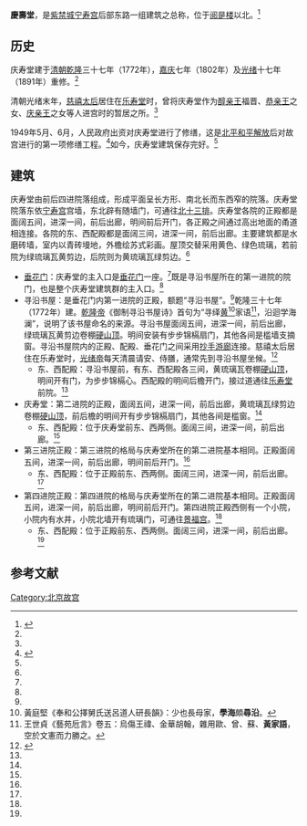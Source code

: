'''慶壽堂'''，是[[紫禁城|紫禁城]][[宁寿宫|宁寿宫]]后部东路一组建筑之总称，位于[[畅音阁|阅是楼]]以北。<ref name=qingshoutang>{{Cite web |url=http://www.dpm.org.cn/www_oldweb/China/phoweb/BuildingPage/8/B3929.htm |title=庆寿堂，故宫博物院，于2013-10-19查阅 |access-date=2013-10-20 |archive-date=2013-10-21 |archive-url=https://web.archive.org/web/20131021074716/http://www.dpm.org.cn/www_oldweb/China/phoweb/BuildingPage/8/B3929.htm |dead-url=no }}</ref>

==历史==
庆寿堂建于[[清朝|清朝]][[乾隆|乾隆]]三十七年（1772年），[[嘉庆|嘉庆]]七年（1802年）及[[光绪|光绪]]十七年（1891年）重修。<ref name=qingshoutang/>

清朝光绪末年，[[慈禧太后|慈禧太后]]居住在[[宁寿宫|乐寿堂]]时，曾将庆寿堂作为[[醇亲王|醇亲王]]福晋、[[恭亲王|恭亲王]]之女、[[庆亲王|庆亲王]]之女等人进宫时的暂居之所。<ref name=qingshoutang/>

1949年5月、6月，人民政府出资对庆寿堂进行了修缮，这是[[北平和平解放|北平和平解放]]后对故宫进行的第一项修缮工程。<ref>{{Cite web |url=http://news.xinhuanet.com/book/2007-01/22/content_5637456.htm |title=“文革”中谁保护了故宫？ ，新华网，2007年01月22日 |accessdate=2013年10月20日 |archive-date=2016年10月16日 |archive-url=https://web.archive.org/web/20161016112742/http://news.xinhuanet.com/book/2007-01/22/content_5637456.htm |dead-url=no }}</ref>如今，庆寿堂建筑保存完好。<ref name=qingshoutang/>

==建筑==
庆寿堂由前后四进院落组成，形成平面呈长方形、南北长而东西窄的院落。庆寿堂院落东依[[宁寿宫|宁寿宫]]宫墙，东北辟有随墙门，可通往[[北十三排|北十三排]]。庆寿堂各院的正殿都是面阔五间，进深一间，前后出廊，明间前后开门，各正殿之间通过高出地面的甬道相连接。各院的东、西配殿都是面阔三间，进深一间，前后出廊。主要建筑都是水磨砖墙，室内以青砖墁地，外檐绘苏式彩画。屋顶交替采用黄色、绿色琉璃，若前院为绿琉璃瓦黄剪边，后院则为黄琉璃瓦绿剪边。<ref name=qingshoutang/>
*[[垂花门|垂花门]]：庆寿堂的主入口是[[垂花门|垂花门]]一座。<ref name=qingshoutang/>既是寻沿书屋所在的第一进院的院门，也是整个庆寿堂建筑群的主入口。<ref name=xunyan/>
*寻沿书屋：是垂花门内第一进院的正殿，额题“寻沿书屋”。<ref name=qingshoutang/>乾隆三十七年（1772年）建。[[乾隆帝|乾隆帝]]《御制寻沿书屋诗》首句为“寻绎[[黃庭堅|黄]]<ref>黃庭堅《奉和公擇舅氏送呂道人研長韻》：少也長母家，'''學海'''頗'''尋沿'''。</ref>家语<ref>王世貞《藝苑卮言》卷五：烏傷王禕、金華胡翰，雜用歐、曾、蘇、'''黃家語'''，空於文憲而力勝之。</ref>，沿迴学海澜”，说明了该书屋命名的来源。寻沿书屋面阔五间，进深一间，前后出廊，绿琉璃瓦黄剪边卷棚[[硬山顶|硬山顶]]。明间安装有步步锦槅扇门，其他各间是槛墙支摘窗。寻沿书屋院内的正殿、配殿、垂花门之间采用[[抄手游廊|抄手游廊]]连接。慈禧太后居住在乐寿堂时，[[光绪帝|光绪帝]]每天清晨请安、侍膳，通常先到寻沿书屋坐候。<ref name=xunyan>{{Cite web |url=http://www.dpm.org.cn/www_oldweb/China/phoweb/BuildingPage/7/B3261.htm |title=寻沿书屋，故宫博物院，于2013-10-19查阅 |access-date=2013-10-20 |archive-date=2013-10-21 |archive-url=https://web.archive.org/web/20131021074718/http://www.dpm.org.cn/www_oldweb/China/phoweb/BuildingPage/7/B3261.htm |dead-url=no }}</ref>
**东、西配殿：寻沿书屋前，有东、西配殿各三间，黄琉璃瓦卷棚[[硬山顶|硬山顶]]，明间开有门，为步步锦槅心。西配殿的明间后檐开门，接过道通往[[宁寿宫|乐寿堂]]前院。<ref name=xunyan/>
*庆寿堂：第二进院的正殿，面阔五间，进深一间，前后出廊，黄琉璃瓦绿剪边卷棚[[硬山顶|硬山顶]]，前后檐的明间开有步步锦槅扇门，其他各间是槛窗。<ref name=qingshoutang/>
**东、西配殿：位于庆寿堂前东、西两侧。面阔三间，进深一间，前后出廊。<ref name=qingshoutang/>
*第三进院正殿：第三进院的格局与庆寿堂所在的第二进院基本相同。正殿面阔五间，进深一间，前后出廊，明间前后开门。<ref name=qingshoutang/>
**东、西配殿：位于正殿前东、西两侧。面阔三间，进深一间，前后出廊。<ref name=qingshoutang/>
*第四进院正殿：第四进院的格局与庆寿堂所在的第二进院基本相同。正殿面阔五间，进深一间，前后出廊，明间前后开门。第四进院正殿西侧有一个小院，小院内有水井，小院北墙开有琉璃门，可通往[[景福宮_(北京故宮)|景福宫]]。<ref name=qingshoutang/>
**东、西配殿：位于正殿前东、西两侧。面阔三间，进深一间，前后出廊。<ref name=qingshoutang/>

==参考文献==
{{reflist}}

{{Geographic Location
|西北 = [[宁寿宫|景祺阁]]
|北 =[[景福宮_(北京故宮)|景福宫]]
|東北 =[[北十三排|北十三排]]
|西 = [[宁寿宫|颐和轩]]<br>[[宁寿宫|乐寿堂]]
|中央 = <BIG>'''庆寿堂'''</BIG>
|東 = [[北十三排|北十三排]]
|西南 = [[宁寿宫|养性殿]]
|南 =[[畅音阁|阅是楼]]
|東南 =
}}

[[Category:北京故宫|Category:北京故宫]]